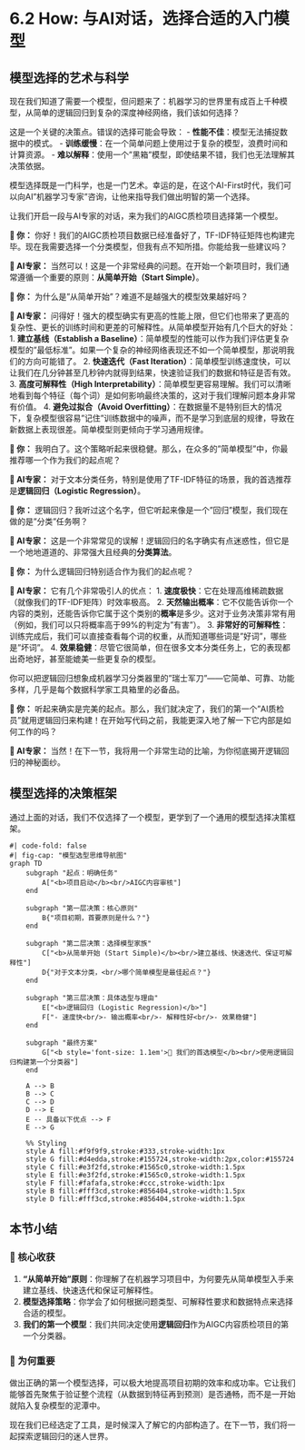# 6.2 How: 与AI对话，选择合适的入门模型

## 模型选择的艺术与科学

现在我们知道了需要一个模型，但问题来了：机器学习的世界里有成百上千种模型，从简单的逻辑回归到复杂的深度神经网络，我们该如何选择？

这是一个关键的决策点。错误的选择可能会导致：
-   **性能不佳**：模型无法捕捉数据中的模式。
-   **训练缓慢**：在一个简单问题上使用过于复杂的模型，浪费时间和计算资源。
-   **难以解释**：使用一个"黑箱"模型，即使结果不错，我们也无法理解其决策依据。

模型选择既是一门科学，也是一门艺术。幸运的是，在这个AI-First时代，我们可以向AI"机器学习专家"咨询，让他来指导我们做出明智的第一个选择。

::: {.callout-note title="与AI专家的模型选型会议"}
让我们开启一段与AI专家的对话，来为我们的AIGC质检项目选择第一个模型。


**👤 你：** 你好！我们的AIGC质检项目数据已经准备好了，TF-IDF特征矩阵也构建完毕。现在我需要选择一个分类模型，但我有点不知所措。你能给我一些建议吗？

**🤖 AI专家：** 当然可以！这是一个非常经典的问题。在开始一个新项目时，我们通常遵循一个重要的原则：**从简单开始（Start Simple）**。

**👤 你：** 为什么是"从简单开始"？难道不是越强大的模型效果越好吗？

**🤖 AI专家：** 问得好！强大的模型确实有更高的性能上限，但它们也带来了更高的复杂性、更长的训练时间和更差的可解释性。从简单模型开始有几个巨大的好处：
1.  **建立基线（Establish a Baseline）**：简单模型的性能可以作为我们评估更复杂模型的"最低标准"。如果一个复杂的神经网络表现还不如一个简单模型，那说明我们的方向可能错了。
2.  **快速迭代（Fast Iteration）**：简单模型训练速度快，可以让我们在几分钟甚至几秒钟内就得到结果，快速验证我们的数据和特征是否有效。
3.  **高度可解释性（High Interpretability）**：简单模型更容易理解。我们可以清晰地看到每个特征（每个词）是如何影响最终决策的，这对于我们理解问题本身非常有价值。
4.  **避免过拟合（Avoid Overfitting）**：在数据量不是特别巨大的情况下，复杂模型很容易"记住"训练数据中的噪声，而不是学习到底层的规律，导致在新数据上表现很差。简单模型则更倾向于学习通用规律。

**👤 你：** 我明白了。这个策略听起来很稳健。那么，在众多的"简单模型"中，你最推荐哪一个作为我们的起点呢？

**🤖 AI专家：** 对于文本分类任务，特别是使用了TF-IDF特征的场景，我的首选推荐是**逻辑回归（Logistic Regression）**。

**👤 你：** 逻辑回归？我听过这个名字，但它听起来像是一个"回归"模型，我们现在做的是"分类"任务啊？

**🤖 AI专家：** 这是一个非常常见的误解！逻辑回归的名字确实有点迷惑性，但它是一个地地道道的、非常强大且经典的**分类算法**。

**👤 你：** 为什么逻辑回归特别适合作为我们的起点呢？

**🤖 AI专家：** 它有几个非常吸引人的优点：
1.  **速度极快**：它在处理高维稀疏数据（就像我们的TF-IDF矩阵）时效率极高。
2.  **天然输出概率**：它不仅能告诉你一个内容的类别，还能告诉你它属于这个类别的**概率**是多少。这对于业务决策非常有用（例如，我们可以只将概率高于99%的判定为"有害"）。
3.  **非常好的可解释性**：训练完成后，我们可以直接查看每个词的权重，从而知道哪些词是"好词"，哪些是"坏词"。
4.  **效果稳健**：尽管它很简单，但在很多文本分类任务上，它的表现都出奇地好，甚至能媲美一些更复杂的模型。

你可以把逻辑回归想象成机器学习分类器里的"瑞士军刀"——它简单、可靠、功能多样，几乎是每个数据科学家工具箱里的必备品。

**👤 你：** 听起来确实是完美的起点。那么，我们就决定了，我们的第一个"AI质检员"就用逻辑回归来构建！在开始写代码之前，我能更深入地了解一下它内部是如何工作的吗？

**🤖 AI专家：** 当然！在下一节，我将用一个非常生动的比喻，为你彻底揭开逻辑回归的神秘面纱。

:::

## 模型选择的决策框架

通过上面的对话，我们不仅选择了一个模型，更学到了一个通用的模型选择决策框架。

```mermaid
#| code-fold: false
#| fig-cap: "模型选型思维导航图"
graph TD
    subgraph "起点：明确任务"
        A["<b>项目启动</b><br/>AIGC内容审核"]
    end

    subgraph "第一层决策：核心原则"
        B{"项目初期，首要原则是什么？"}
    end

    subgraph "第二层决策：选择模型家族"
        C["<b>从简单开始 (Start Simple)</b><br/>建立基线、快速迭代、保证可解释性"]
        D{"对于文本分类，<br/>哪个简单模型是最佳起点？"}
    end

    subgraph "第三层决策：具体选型与理由"
        E["<b>逻辑回归 (Logistic Regression)</b>"]
        F["- 速度快<br/>- 输出概率<br/>- 解释性好<br/>- 效果稳健"]
    end
    
    subgraph "最终方案"
        G["<b style='font-size: 1.1em'>🎯 我们的首选模型</b><br/>使用逻辑回归构建第一个分类器"]
    end

    A --> B
    B --> C
    C --> D
    D --> E
    E -- 具备以下优点 --> F
    E --> G

    %% Styling
    style A fill:#f9f9f9,stroke:#333,stroke-width:1px
    style G fill:#d4edda,stroke:#155724,stroke-width:2px,color:#155724
    style C fill:#e3f2fd,stroke:#1565c0,stroke-width:1.5px
    style E fill:#e3f2fd,stroke:#1565c0,stroke-width:1.5px
    style F fill:#fafafa,stroke:#ccc,stroke-width:1px
    style B fill:#fff3cd,stroke:#856404,stroke-width:1.5px
    style D fill:#fff3cd,stroke:#856404,stroke-width:1.5px
```

## 本节小结

### 🎯 核心收获
1.  **"从简单开始"原则**：你理解了在机器学习项目中，为何要先从简单模型入手来建立基线、快速迭代和保证可解释性。
2.  **模型选择策略**：你学会了如何根据问题类型、可解释性要求和数据特点来选择合适的模型。
3.  **我们的第一个模型**：我们共同决定使用**逻辑回归**作为AIGC内容质检项目的第一个分类器。

### 🤔 为何重要
做出正确的第一个模型选择，可以极大地提高项目初期的效率和成功率。它让我们能够首先聚焦于验证整个流程（从数据到特征再到预测）是否通畅，而不是一开始就陷入复杂模型的泥潭中。

现在我们已经选定了工具，是时候深入了解它的内部构造了。在下一节，我们将一起探索逻辑回归的迷人世界。 
